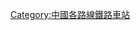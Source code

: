{{Catnav|頁面分類|各種主題的頁面分類|按國家分類|各國建築|各國鐵路車站|中國鐵路車站}}
{{Catnav|頁面分類|各種主題的頁面分類|按國家分類|各國交通|各國鐵路車站|中國鐵路車站}}

{{catmore|昆河铁路}}

[[Category:中國各路線鐵路車站|Category:中國各路線鐵路車站]]